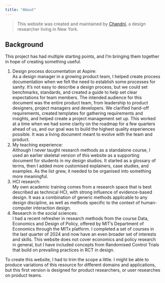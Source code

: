 ```yaml
---
title: "About"
---
```


> This website was created and maintained by [Chandni](https://chandni.xyz/), a design researcher living in New York.

## Background

This project has had multiple starting points, and I'm bringing them together in hope of creating something useful.

1.  Design process documentation at Aspire:\
    As a design manager in a growing product team, I helped create process documentation when we felt the need to establish some processes for sanity. It's not easy to describe a design process, but we could set benchmarks, standards, and created a guide to help set clear expectations for team members. The intended audience for this document was the entire product team, from leadership to product designers, project managers and developers. We clarified hand-off requirements, created templates for gathering requirements and insights, and helped create a project management set up. This worked at a time when we had some clarity on the roadmap for a few quarters ahead of us, and our goal was to build the highest quality experiences possible. It was a living document meant to evolve with the team and product.
2.  My teaching experience:\
    Although I never taught research methods as a standalone course, I used an earlier skeletal version of this website as a supporting document for students in my design studios. It started as a glossary of terms, then I added more customised explainers, case studies, and examples. As the list grew, it needed to be organised into something more meaningful.
3.  HCI research:\
    My own academic training comes from a research space that is best described as technical HCI, with strong influence of evidence-based design. It was a combination of generic methods applicable to any design discipline, as well as methods specific to the context of human-computer interaction design.
4.  Research in the social sciences:\
    I had a recent refresher in research methods from the course Data, Economics and Design of Policy, offered by MIT's Department of Economics through the MITx platform. I completed a set of courses in the last quarter of 2024 and now have an even broader set of interests and skills. This website does not cover economics and policy research in general, but I have included concepts from Randomised Control Trials that build on prevailing practices in RCT in design.

To create this website, I had to trim the scope a little. I might be able to produce variations of this resource for different domains and applications, but this first version is designed for product researchers, or user researches on product teams.
